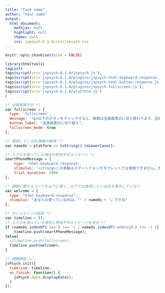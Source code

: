 ```yaml
---
title: "Task name"
author: "Your name"
output:
  html_document:
    mathjax: null
    highlight: null
    theme: null
    css: jspsych-6.1.0/css/jspsych.css
---
```


```r
knitr::opts_chunk$set(echo = FALSE)
```

```r
library(htmltools)
tagList(
tags$script(src='jspsych-6.1.0/jspsych.js'),
tags$script(src='jspsych-6.1.0/plugins/jspsych-html-keyboard-response.js'),
tags$script(src='jspsych-6.1.0/plugins/jspsych-html-button-response.js'),
tags$script(src='jspsych-6.1.0/plugins/jspsych-fullscreen.js'),
tags$script(src='jspsych-6.1.0/platform.js')
)
```

```js
/* 全画面表示化 */
var fullscreen = {
  type: 'fullscreen',
  message: '<p>以下のボタンをクリックすると，画面は全画面表示に切り替わります。全画面表示を止めたい場合はEscキーを押してください。</p>',
  button_label: "全画面表示に切り替え",
  fullscreen_mode: true
};

/* 使用しているOS情報の取得 */
var nameOs = platform.os.toString().toLowerCase();

/* スマホを使っている場合の参加不可メッセージ */
smartPhoneMessage = {
    type: 'html-keyboard-response',
    stimulus: '<strong>この実験はスマートフォンやタブレットでは実施できません。大変申し訳ございませんが，パソコンを使って実施をしてください。</strong>',
    trial_duration: 5000
};

/* 課題に関するコードを以下に書く。以下では使用しているOSを表示している*/
var welcome = {
  type: "html-keyboard-response",
  stimulus: "あなたの使っているOSは，「" + nameOs + "」ですね"
};

/* タイムラインの設定 */
var timeline = [];
/* スマホを使っている場合に参加不可メッセージを送る */
if (nameOs.indexOf('ios') !== -1 | nameOs.indexOf('android') !== -1 ){
	timeline.push(smartPhoneMessage);
}else{
  //timeline.push(fullscreen);
  timeline.push(welcome);
}

/* 課題開始 */
jsPsych.init({
  timeline: timeline,
  on_finish: function() {
    jsPsych.data.displayData();
  }
});
```
